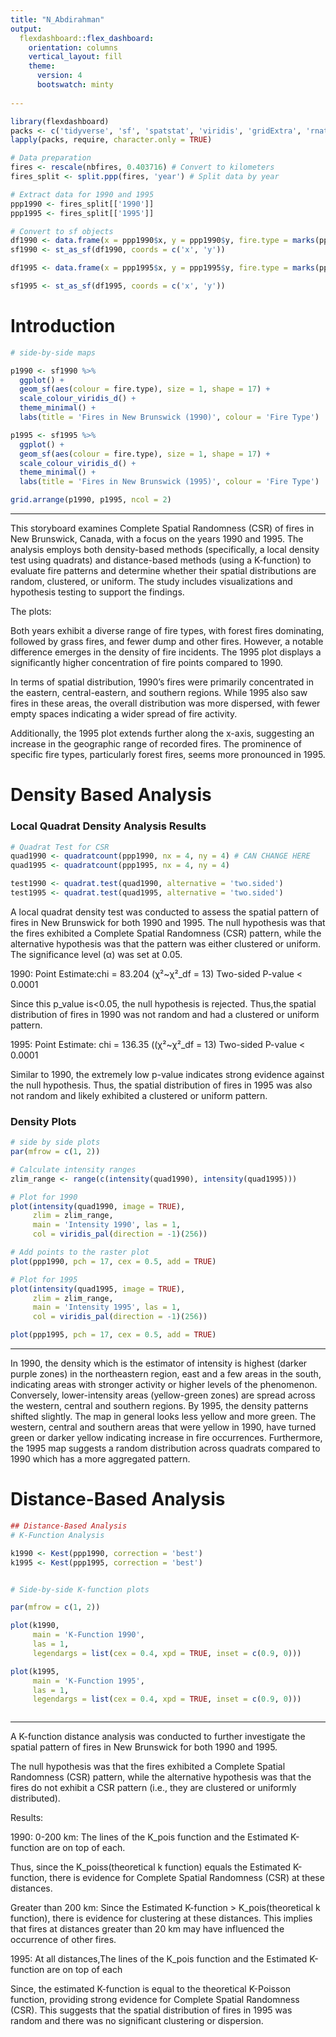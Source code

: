 ```yaml
---
title: "N_Abdirahman"
output: 
  flexdashboard::flex_dashboard:
    orientation: columns
    vertical_layout: fill
    theme: 
      version: 4
      bootswatch: minty
    
---
```


```r
library(flexdashboard)
packs <- c('tidyverse', 'sf', 'spatstat', 'viridis', 'gridExtra', 'rnaturalearthdata', 'rnaturalearth')
lapply(packs, require, character.only = TRUE)
```


```r
# Data preparation
fires <- rescale(nbfires, 0.403716) # Convert to kilometers
fires_split <- split.ppp(fires, 'year') # Split data by year

# Extract data for 1990 and 1995
ppp1990 <- fires_split[['1990']]
ppp1995 <- fires_split[['1995']]

# Convert to sf objects
df1990 <- data.frame(x = ppp1990$x, y = ppp1990$y, fire.type = marks(ppp1990)$fire.type)
sf1990 <- st_as_sf(df1990, coords = c('x', 'y'))

df1995 <- data.frame(x = ppp1995$x, y = ppp1995$y, fire.type = marks(ppp1995)$fire.type)

sf1995 <- st_as_sf(df1995, coords = c('x', 'y'))

```

# Introduction {.storyboard}


```r
# side-by-side maps

p1990 <- sf1990 %>%
  ggplot() +
  geom_sf(aes(colour = fire.type), size = 1, shape = 17) +
  scale_colour_viridis_d() +
  theme_minimal() +
  labs(title = 'Fires in New Brunswick (1990)', colour = 'Fire Type')

p1995 <- sf1995 %>%
  ggplot() +
  geom_sf(aes(colour = fire.type), size = 1, shape = 17) +
  scale_colour_viridis_d() +
  theme_minimal() +
  labs(title = 'Fires in New Brunswick (1995)', colour = 'Fire Type')

grid.arrange(p1990, p1995, ncol = 2) 
```

***
This storyboard examines Complete Spatial Randomness (CSR) of fires in New Brunswick, Canada, with a focus on the years 1990 and 1995. The analysis employs both density-based methods (specifically, a local density test using quadrats) and distance-based methods (using a K-function) to evaluate fire patterns and determine whether their spatial distributions are random, clustered, or uniform. The study includes visualizations and hypothesis testing to support the findings.

The plots:

Both years exhibit a diverse range of fire types, with forest fires dominating, followed by grass fires, and fewer dump and other fires. However, a notable difference emerges in the density of fire incidents. The 1995 plot displays a significantly higher concentration of fire points compared to 1990. 

In terms of spatial distribution, 1990's fires were primarily concentrated in the eastern, central-eastern, and southern regions. While 1995 also saw fires in these areas, the overall distribution was more dispersed, with fewer empty spaces indicating a wider spread of fire activity. 

Additionally, the 1995 plot extends further along the x-axis, suggesting an increase in the geographic range of recorded fires. The prominence of specific fire types, particularly forest fires, seems more pronounced in 1995. 






# Density Based Analysis {.storyboard}


### Local Quadrat Density Analysis Results

```r

# Quadrat Test for CSR
quad1990 <- quadratcount(ppp1990, nx = 4, ny = 4) # CAN CHANGE HERE
quad1995 <- quadratcount(ppp1995, nx = 4, ny = 4)

test1990 <- quadrat.test(quad1990, alternative = 'two.sided')
test1995 <- quadrat.test(quad1995, alternative = 'two.sided')


```
A local quadrat density test was conducted to assess the spatial pattern of fires in New Brunswick for both 1990 and 1995. The null hypothesis was that the fires exhibited a Complete Spatial Randomness (CSR) pattern, while the alternative hypothesis was that the pattern was either clustered or uniform. The significance level (α) was set at 0.05. 

1990:
Point Estimate:chi = 83.204 (χ²~χ²_df = 13)
Two-sided P-value < 0.0001

Since this p_value is<0.05, the null hypothesis is rejected. Thus,the spatial distribution of fires in 1990 was not random and had a clustered or uniform pattern.

1995:
Point Estimate: chi = 136.35 ((χ²~χ²_df = 13)
Two-sided P-value < 0.0001

Similar to 1990, the extremely low p-value indicates strong evidence against the null hypothesis. Thus, the spatial distribution of fires in 1995 was also not random and likely exhibited a clustered or uniform pattern. 





### Density Plots

```r

# side by side plots 
par(mfrow = c(1, 2)) 

# Calculate intensity ranges
zlim_range <- range(c(intensity(quad1990), intensity(quad1995)))

# Plot for 1990
plot(intensity(quad1990, image = TRUE),
     zlim = zlim_range,
     main = 'Intensity 1990', las = 1,
     col = viridis_pal(direction = -1)(256))

# Add points to the raster plot
plot(ppp1990, pch = 17, cex = 0.5, add = TRUE)

# Plot for 1995
plot(intensity(quad1995, image = TRUE),
     zlim = zlim_range,
     main = 'Intensity 1995', las = 1,
     col = viridis_pal(direction = -1)(256))

plot(ppp1995, pch = 17, cex = 0.5, add = TRUE)

```

***
In 1990, the density which is the estimator of intensity is highest (darker purple zones) in the northeastern region, east and a few areas in the south, indicating areas with stronger activity or higher levels of the phenomenon. Conversely, lower-intensity areas (yellow-green zones) are spread across the western, central and southern regions. 
By 1995, the density patterns shifted slightly. The map in general looks less yellow and more green. The western, central and southern areas that were yellow in 1990, have turned green or darker yellow indicating increase in fire occurrences.
Furthermore, the 1995 map suggests a random distribution across quadrats compared to 1990 which has a more aggregated pattern.



# Distance-Based Analysis {.storyboard} 

```r

## Distance-Based Analysis
# K-Function Analysis

k1990 <- Kest(ppp1990, correction = 'best')
k1995 <- Kest(ppp1995, correction = 'best')


# Side-by-side K-function plots

par(mfrow = c(1, 2))

plot(k1990,
     main = 'K-Function 1990',
     las = 1,
     legendargs = list(cex = 0.4, xpd = TRUE, inset = c(0.9, 0)))

plot(k1995,
     main = 'K-Function 1995',
     las = 1,
     legendargs = list(cex = 0.4, xpd = TRUE, inset = c(0.9, 0)))



```

***
A K-function distance analysis was conducted to further investigate the spatial pattern of fires in New Brunswick for both 1990 and 1995.

The null hypothesis was that the fires exhibited a Complete Spatial Randomness (CSR) pattern, while the alternative hypothesis was that the fires do not exhibit a CSR pattern (i.e., they are clustered or uniformly distributed). 

Results:

1990:
0-200 km: The lines of the K_pois function and the Estimated K-function are on top of each.

Thus, since the K_poiss(theoretical k function) equals the Estimated K-function, there is evidence for Complete Spatial Randomness (CSR) at these distances. 

Greater than 200 km: Since the Estimated K-function > K_pois(theoretical k function), there is evidence for clustering at these distances. This implies that fires at distances greater than 20 km may have influenced the occurrence of other fires. 

1995:
At all distances,The lines of the K_pois function and the Estimated K-function are on top of each

Since, the estimated K-function is equal to the theoretical K-Poisson function, providing strong evidence for Complete Spatial Randomness (CSR). This suggests that the spatial distribution of fires in 1995 was random and there was no significant clustering or dispersion.

